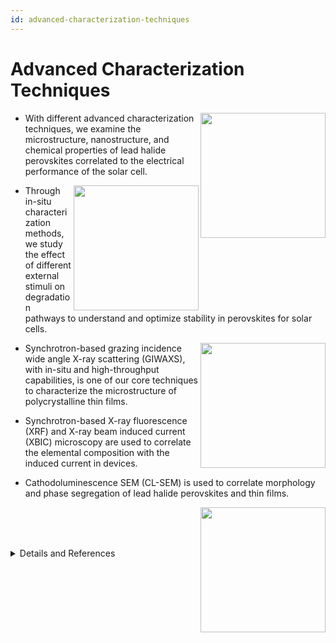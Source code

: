 ```yaml
---
id: advanced-characterization-techniques
---
```



# Advanced Characterization Techniques

<img src={i1} width="200" align="right"/>

- With different advanced characterization techniques, we examine the microstructure, nanostructure, and chemical properties of lead halide perovskites correlated to the electrical performance of the solar cell. 

<img src={i3} width="200" align="right"/>

- Through in-situ characterization methods, we study the effect of different external stimuli on degradation pathways to understand and optimize stability in perovskites for solar cells.  

<img src={i2} width="200" align="right"/>

- Synchrotron-based grazing incidence wide angle X-ray scattering (GIWAXS), with in-situ and high-throughput capabilities, is one of our core techniques to characterize the microstructure of polycrystalline thin films. 

- Synchrotron-based X-ray fluorescence (XRF) and X-ray beam induced current (XBIC) microscopy are used to correlate the elemental composition with the induced current in devices.  

- Cathodoluminescence SEM (CL-SEM) is used to correlate morphology and phase segregation of lead halide perovskites and thin films.  


<img src={i4} width="200" align="right"/>

<br/><br/><br/>

<details>
<summary>Details and References</summary>

We use synchrotron-based GIWAXS and XRF-XBIC characterization techniques as essential methods to characterize the lead halide perovskite thin films, and solar cells fabricated in our lab. In addition, we are exploring other advanced characterization techniques to learn more about the fundamental properties that control the material's properties such as CL-SEM, TEM, SAXS, GISAXS, and other neutron techniques.  

PhD students: <a href="../People/Graduate%20Students/diana"> Diana LaFollette</a>, <a href="../People/Graduate%20Students/juanita">Juanita Hidalgo </a>

1. GIWAXS https://doi.org/10.1021/acsenergylett.2c02419  
2. GIWAXS https://doi.org/10.1002/adma.202270350 
3. GIWAXS https://doi.org/10.1021/acsenergylett.2c02272 
4. GIWAXS/XRF https://doi.org/10.1021/acsami.2c02036 
5. GIWAXS/XRF https://doi.org/10.1021/acs.chemmater.1c03093 
6. GIWAXS  https://doi.org/10.1039/D1EE02691G 
7. XRF https://doi.org/10.1021/jacs.9b11637 
8. GIWAXS, XRF-XBIC https://doi.org/10.1021/acsenergylett.0c01964
    
</details>